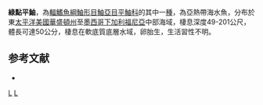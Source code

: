{{Speciesbox
| taxon = Sebastes chlorostictus
| image = Sebastes chlorostictus.jpg
| status = NE
| status_system = IUCN3.1
| binomial_authority =  [[Jordan|Jordan]] & [[Gilbert|Gilbert]], 1880
| synonyms = *''Sebastodes caurinus, Richardson, 1844''
}}

'''綠點平鮋'''，為[[輻鰭魚綱|輻鰭魚綱]][[鮋形目|鮋形目]][[鮋亞目|鮋亞目]][[平鮋科|平鮋科]]的其中一[[種|種]]，為亞熱帶海水魚，分布於東[[太平洋|太平洋]][[美國|美國]][[華盛頓州|華盛頓州]]至[[墨西哥|墨西哥]][[下加利福尼亞|下加利福尼亞]]中部海域，棲息深度49-201公尺，體長可達50公分，棲息在軟底質底層水域，卵胎生，生活習性不明。

==参考文献==
*{{FishBase_species|genus=Sebastes|species=chlorostictus|year=2014|month=6}}

{{taxonbar}}
[[Category:平鮋屬|L]]
[[Category:1880年描述的魚類|L]]